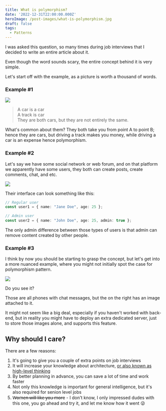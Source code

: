 ```yaml
---
title: What is polymorphism?
date: '2022-12-31T22:00:00.000Z'
heroImage: /post-images/what-is-polymorphism.jpg
draft: false
tags:
  - Patterns
---
```


I was asked this question, so many times during job interviews that I decided to write an entire article about it.

Even though the word sounds scary, the entire concept behind it is very simple.

Let's start off with the example, as a picture is worth a thousand of words.

### Example #1

![](/post-images/what-is-polymorphism-example-1.jpg)

> A car is a car\
> A track is car\
> They are both cars, but they are not entirely the same.

What's common about them? They both take you from point A to point B; hence they are cars, but driving a track makes you money, while driving a car is an expense hence polymorphism.

### Example #2

Let's say we have some social network or web forum, and on that platform we apparently have some users, they both can create posts, create comments, chat, and etc.

![](/post-images/what-is-polymorphism-example-2.jpg)

Their interface can look something like this:

```typescript
// Regular user
const user1 = { name: "Jane Doe", age: 25 };
```

```typescript
// Admin user
const user2 = { name: "John Doe", age: 25, admin: true };
```

The only admin difference between those types of users is that admin can remove content created by other people.

### Example #3

I think by now you should be starting to grasp the concept, but let's get into a more nuanced example, where you might not initially spot the case for polymorphism pattern.

![](/post-images/what-is-polymorphism-example-3.jpg)

Do you see it?

Those are all phones with chat messages, but the on the right has an image attached to it.

It might not seem like a big deal, especially if you haven't worked with back-end, but in reality you might have to deploy an extra dedicated server, just to store those images alone, and supports this feature.

## Why should I care?

There are a few reasons:

1. It's going to give you a couple of extra points on job interviews
2. It will increase your knowledge about architecture,
   [or also known as high-level thinking](https://i.imgur.com/hunkkp4.png)
3. By better planning in advance, you can save a lot of time and work faster
4. Not only this knowledge is important for general intelligence, but it's also required for senion level jobs
5. W̶o̶m̶e̶n̶ ̶w̶i̶l̶l̶ ̶l̶i̶k̶e̶ ̶y̶o̶u̶ ̶m̶o̶r̶e - I don't know, I only impressed dudes with this one, you go ahead and try it, and let me know how it went 😜
